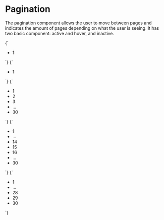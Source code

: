 
<Meta title="Patterns/Pagination" />

# Pagination

The pagination component allows the user to move between pages and indicates the amount of pages depending on what the user is seeing. It has two basic component: active and hover, and inactive.

<Preview>
  <Story name="Active & Hover state" parameters={{
    design: figmaConfig('7005%3A35')
  }}>{`
    <nav class="pagination role=" navigation" aria-label="pagination">
      <ul class="pagination-list">
        <li class="common">
          <a class="pagination-link is-current common-link" aria-label="Goto page 1" aria-current="page">1</a>
        </li>
      </ul>
    </nav>
  `}</Story>
</Preview>

<Preview>
  <Story name="Inactive state" parameters={{
    design: figmaConfig('7005%3A35')
  }}>{`
    <nav class="pagination" role="navigation" aria-label="pagination">
      <ul class="pagination-list">
        <li class="inactive">
          <a class="pagination-link inactive-link" aria-label="Goto page 1">1</a>
        </li>
      </ul>
    </nav>
  `}</Story>
</Preview>

<Preview>
  <Story name="First Page" parameters={{
    design: figmaConfig('7005%3A35')
  }}>{`
    <nav class="pagination" role="navigation" aria-label="pagination">
      <ul class="pagination-list">
        <li class="common">
          <a class="pagination-link is-current common-link" aria-label="Goto page 1" aria-current="page">1</a>
        </li>
        <li class="inactive">
          <a class="pagination-link inactive-link" aria-label="Goto page 2">2</a>
        </li class="inactive">
        <li class="inactive">
          <a class="pagination-link inactive-link" aria-label="Page 3">3</a>
        </li>
        <li>
          <span class="pagination-ellipsis">&hellip;</span>
        </li>
        <li class="inactive">
          <a class="pagination-link inactive-link" aria-label="Goto page 30">30</a>
        </li>
      </ul>
    </nav>
  `}</Story>
</Preview>

<Preview>
  <Story name="Middle Page" parameters={{
    design: figmaConfig('7005%3A35')
  }}>{`
    <nav class="pagination" role="navigation" aria-label="pagination">
      <ul class="pagination-list">
        <li class="inactive">
          <a class="pagination-link inactive-link" aria-label="Goto page 1">1</a>
        </li>
        <li>
          <span class="pagination-ellipsis">&hellip;</span>
        </li>
        <li class="inactive">
          <a class="pagination-link inactive-link" aria-label="Goto page 14">14</a>
        </li>
        <li class="common">
          <a class="pagination-link common-link is-current" aria-label="Page 15" aria-current="page">15</a>
        </li>
        <li class="inactive">
          <a class="pagination-link inactive-link" aria-label="Goto page 16">16</a>
        </li>
        <li>
          <span class="pagination-ellipsis">&hellip;</span>
        </li>
        <li class="inactive">
          <a class="pagination-link inactive-link" aria-label="Goto page 30">30</a>
        </li>
      </ul>
    </nav>
  `}</Story>
</Preview>

<Preview>
  <Story name="Last Page" parameters={{
    design: figmaConfig('7005%3A35')
  }}>{`
    <nav class="pagination" role="navigation" aria-label="pagination">
      <ul class="pagination-list">
        <li class="inactive">
          <a class="pagination-link inactive-link" aria-label="Goto page 1">1</a>
        </li>
        <li>
          <span class="pagination-ellipsis">&hellip;</span>
        </li>
        <li class="inactive">
          <a class="pagination-link inactive-link" aria-label="Page 28">28</a>
        </li>
        <li class="inactive">
          <a class="pagination-link inactive-link" aria-label="Goto page 29">29</a>
        </li>
        <li class="common">
          <a class="pagination-link common-link is-current" aria-label="Goto page 30" aria-current="page">30</a>
        </li>
      </ul>
    </nav>
  `}</Story>
</Preview>
